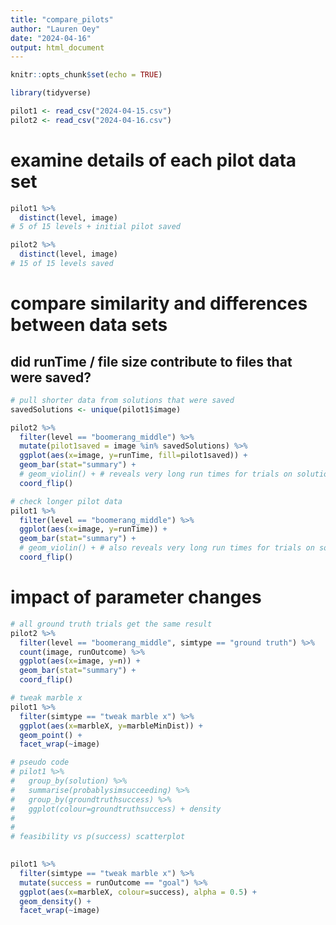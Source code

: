 ```yaml
---
title: "compare_pilots"
author: "Lauren Oey"
date: "2024-04-16"
output: html_document
---
```


```r
knitr::opts_chunk$set(echo = TRUE)

library(tidyverse)

pilot1 <- read_csv("2024-04-15.csv")
pilot2 <- read_csv("2024-04-16.csv")
```

# examine details of each pilot data set
```r
pilot1 %>%
  distinct(level, image)
# 5 of 15 levels + initial pilot saved

pilot2 %>%
  distinct(level, image)
# 15 of 15 levels saved
```

# compare similarity and differences between data sets

## did runTime / file size contribute to files that were saved?
```r
# pull shorter data from solutions that were saved
savedSolutions <- unique(pilot1$image)

pilot2 %>%
  filter(level == "boomerang_middle") %>%
  mutate(pilot1saved = image %in% savedSolutions) %>%
  ggplot(aes(x=image, y=runTime, fill=pilot1saved)) +
  geom_bar(stat="summary") +
  # geom_violin() + # reveals very long run times for trials on solution 512FED
  coord_flip()

# check longer pilot data
pilot1 %>%
  filter(level == "boomerang_middle") %>%
  ggplot(aes(x=image, y=runTime)) +
  geom_bar(stat="summary") +
  # geom_violin() + # also reveals very long run times for trials on solution 512FED -> causing RAM issues?
  coord_flip()
```


# impact of parameter changes
```r
# all ground truth trials get the same result
pilot2 %>%
  filter(level == "boomerang_middle", simtype == "ground truth") %>%
  count(image, runOutcome) %>%
  ggplot(aes(x=image, y=n)) +
  geom_bar(stat="summary") +
  coord_flip()

# tweak marble x
pilot1 %>%
  filter(simtype == "tweak marble x") %>%
  ggplot(aes(x=marbleX, y=marbleMinDist)) +
  geom_point() +
  facet_wrap(~image)

# pseudo code
# pilot1 %>%
#   group_by(solution) %>%
#   summarise(probablysimsucceeding) %>%
#   group_by(groundtruthsuccess) %>%
#   ggplot(colour=groundtruthsuccess) + density
# 
# 
# feasibility vs p(success) scatterplot
  

pilot1 %>%
  filter(simtype == "tweak marble x") %>%
  mutate(success = runOutcome == "goal") %>%
  ggplot(aes(x=marbleX, colour=success), alpha = 0.5) +
  geom_density() +
  facet_wrap(~image)
```

